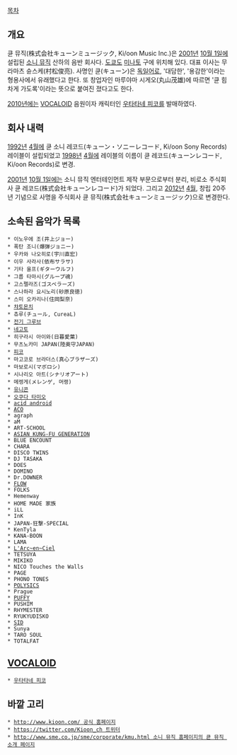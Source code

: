 [[목차]]

== 개요 ==
큔 뮤직(株式会社キューンミュージック, Ki/oon Music Inc.)은 [[2001년]] [[10월 1일]]에 설립된 [[소니 뮤직]] 산하의 음반 회사다. [[도쿄]]도 [[미나토#s-3|미나토]] 구에 위치해 있다. 대표 이사는 무라마츠 슌스케(村松俊亮). 사명인 큔(キューン)은 [[독일어]]로, '대담한', '용감한'이라는 형용사에서 유래했다고 한다. 또 창업자인 마루야마 시게오(丸山茂雄)에 따르면 '큔 힘차게 가도록'이라는 뜻으로 붙여진 졌다고도 한다.

[[2010년]]에는 [[VOCALOID]] 음원이자 캐릭터인 [[우타타네 피코]]를 발매하였다.

== 회사 내력 ==
[[1992년]] [[4월]]에 큔 소니 레코드(キューン・ソニーレコード, Ki/oon Sony Records) 레이블이 설립되었고 [[1998년]] [[4월]]에 레이블의 이름이 큔 레코드(キューンレコード, Ki/oon Records)로 변경.

[[2001년]] [[10월 1일]]에는 소니 뮤직 엔터테인먼트 제작 부문으로부터 분리, 비로소 주식회사 큔 레코드(株式会社キューンレコード)가 되었다. 그리고 [[2012년]] [[4월]], 창립 20주년 기념으로 사명을 주식회사 큔 뮤직(株式会社キューンミュージック)으로 변경한다.

== 소속된 음악가 목록 ==
 * 이노우에 조(井上ジョー)
 * 폭탄 조니(爆弾ジョニー)
 * 우카와 나오히로(宇川直宏)
 * 이우 사라사(依布サラサ)
 * 기타 울프(ギターウルフ)
 * 그룹 타마시(グループ魂)
 * 고스펠라즈(ゴスペラーズ)
 * 스나하라 요시노리(砂原良徳)
 * 스미 오카리나(住岡梨奈)
 * [[챠토몬치]]
 * 츄루(チュール, CureaL)
 * [[전기 그루브]]
 * [[네고토]]
 * 히구라시 아이와(日暮愛葉)
 * 무츠노카미 JAPAN(陸奥守JAPAN)
 * [[피코(우타이테)|피코]]
 * 마고코로 브라더스(真心ブラザーズ)
 * 마보로시(マボロシ)
 * 시나리오 아트(シナリオアート)
 * 메렝게(メレンゲ, 머랭)
 * [[유니콘(밴드)|유니콘]]
 * [[오쿠다 타미오]]
 * [[acid android]]
 * [[ACO]]
 * agraph
 * aM
 * ART-SCHOOL
 * [[ASIAN KUNG-FU GENERATION]]
 * BLUE ENCOUNT
 * CHARA
 * DISCO TWINS
 * DJ TASAKA
 * DOES
 * DOMINO
 * Dr.DOWNER
 * [[FLOW]]
 * FOLKS
 * Hemenway
 * HOME MADE 家族
 * iLL
 * InK
 * JAPAN-狂撃-SPECIAL
 * KenTyla
 * KANA-BOON
 * LAMA
 * [[L'Arc~en~Ciel]]
 * TETSUYA
 * MIKIKO
 * NICO Touches the Walls
 * PAGE
 * PHONO TONES
 * [[POLYSICS]]
 * Prague
 * [[PUFFY]]
 * PUSHIM
 * RHYMESTER
 * RYUKYUDISKO
 * [[SID]]
 * Sunya
 * TARO SOUL
 * TOTALFAT

== [[VOCALOID]] ==
 * [[우타타네 피코]]


== 바깥 고리 ==
 * [[http://www.kioon.com/ 공식 홈페이지]]
 * [[https://twitter.com/Kioon_ch 트위터]]
 * [[http://www.sme.co.jp/sme/corporate/kmu.html 소니 뮤직 홈페이지의 큔 뮤직 소개 페이지]]

